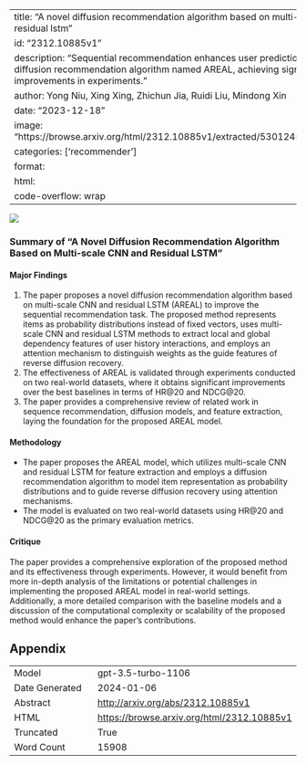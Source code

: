 
---
title: "A novel diffusion recommendation algorithm based on multi-scale cnn and residual lstm"
id: "2312.10885v1"
description: "Sequential recommendation enhances user prediction with a novel diffusion recommendation algorithm named AREAL, achieving significant improvements in experiments."
author: Yong Niu, Xing Xing, Zhichun Jia, Ruidi Liu, Mindong Xin
date: "2023-12-18"
image: "https://browse.arxiv.org/html/2312.10885v1/extracted/5301245/figs/Fig4.png"
categories: ['recommender']
format:
  html:
    code-overflow: wrap
---

![](https://browse.arxiv.org/html/2312.10885v1/extracted/5301245/figs/Fig4.png)

### Summary of "A Novel Diffusion Recommendation Algorithm Based on Multi-scale CNN and Residual LSTM"

#### Major Findings
1. The paper proposes a novel diffusion recommendation algorithm based on multi-scale CNN and residual LSTM (AREAL) to improve the sequential recommendation task. The proposed method represents items as probability distributions instead of fixed vectors, uses multi-scale CNN and residual LSTM methods to extract local and global dependency features of user history interactions, and employs an attention mechanism to distinguish weights as the guide features of reverse diffusion recovery.
2. The effectiveness of AREAL is validated through experiments conducted on two real-world datasets, where it obtains significant improvements over the best baselines in terms of HR@20 and NDCG@20.
3. The paper provides a comprehensive review of related work in sequence recommendation, diffusion models, and feature extraction, laying the foundation for the proposed AREAL model.

#### Methodology
- The paper proposes the AREAL model, which utilizes multi-scale CNN and residual LSTM for feature extraction and employs a diffusion recommendation algorithm to model item representation as probability distributions and to guide reverse diffusion recovery using attention mechanisms.
- The model is evaluated on two real-world datasets using HR@20 and NDCG@20 as the primary evaluation metrics.

#### Critique
The paper provides a comprehensive exploration of the proposed method and its effectiveness through experiments. However, it would benefit from more in-depth analysis of the limitations or potential challenges in implementing the proposed AREAL model in real-world settings. Additionally, a more detailed comparison with the baseline models and a discussion of the computational complexity or scalability of the proposed method would enhance the paper's contributions.

## Appendix

|          |          |
|----------|----------|
| Model     | gpt-3.5-turbo-1106       |
| Date Generated     | 2024-01-06       |
| Abstract | [http://arxiv.org/abs/2312.10885v1](http://arxiv.org/abs/2312.10885v1)        |
| HTML     | [https://browse.arxiv.org/html/2312.10885v1](https://browse.arxiv.org/html/2312.10885v1)       |
| Truncated       | True       |
| Word Count       | 15908       |